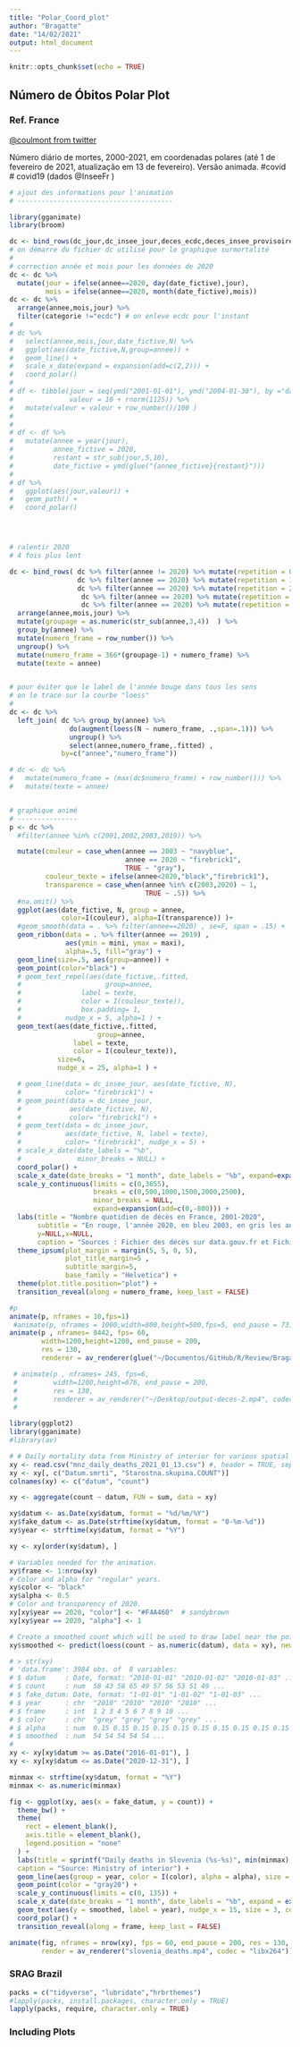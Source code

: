 ```yaml
---
title: "Polar_Coord_plot"
author: "Bragatte"
date: "14/02/2021"
output: html_document
---
```


```r
knitr::opts_chunk$set(echo = TRUE)
```

## Número de Óbitos Polar Plot

### Ref. France

[\@coulmont from twitter](https://twitter.com/coulmont/status/1360545213144592385){.uri}

Número diário de mortes, 2000-2021, em coordenadas polares (até 1 de fevereiro de 2021, atualização em 13 de fevereiro). Versão animada. \#covid \# covid19 (dados @InseeFr )

```r
# ajout des informations pour l'animation
# ---------------------------------------

library(gganimate)
library(broom)

dc <- bind_rows(dc_jour,dc_insee_jour,deces_ecdc,deces_insee_provisoires)
# on démarre du fichier dc utilisé pour le graphique surmortalité
#
# correction année et mois pour les données de 2020
dc <- dc %>%
  mutate(jour = ifelse(annee==2020, day(date_fictive),jour),
         mois = ifelse(annee==2020, month(date_fictive),mois))
dc <- dc %>%
  arrange(annee,mois,jour) %>%
  filter(categorie !="ecdc") # on enleve ecdc pour l'instant
# 
# dc %>% 
#   select(annee,mois,jour,date_fictive,N) %>% 
#   ggplot(aes(date_fictive,N,group=annee)) +
#   geom_line() +
#   scale_x_date(expand = expansion(add=c(2,2))) +
#   coord_polar()
# 
# df <- tibble(jour = seq(ymd("2001-01-01"), ymd("2004-01-30"), by ="day") ,
#              valeur = 10 + rnorm(1125)) %>%
#   mutate(valeur = valeur + row_number()/100 )
# 
# 
# df <- df %>%
#   mutate(annee = year(jour),
#          annee_fictive = 2020,
#          restant = str_sub(jour,5,10),
#          date_fictive = ymd(glue("{annee_fictive}{restant}")))
# 
# df %>%
#   ggplot(aes(jour,valeur)) +
#   geom_path() +
#   coord_polar() 




# ralentir 2020
# 4 fois plus lent

dc <- bind_rows( dc %>% filter(annee != 2020) %>% mutate(repetition = 0),
                 dc %>% filter(annee == 2020) %>% mutate(repetition = 1),
                 dc %>% filter(annee == 2020) %>% mutate(repetition = 2),
                  dc %>% filter(annee == 2020) %>% mutate(repetition = 3),
                  dc %>% filter(annee == 2020) %>% mutate(repetition = 4) ) %>%
  arrange(annee,mois,jour) %>%
  mutate(groupage = as.numeric(str_sub(annee,3,4))  ) %>%
  group_by(annee) %>%
  mutate(numero_frame = row_number()) %>%
  ungroup() %>%
  mutate(numero_frame = 366*(groupage-1) + numero_frame) %>%
  mutate(texte = annee)


# pour éviter que le label de l'année bouge dans tous les sens
# on le trace sur la courbe "loess"
# 
dc <- dc %>%
  left_join( dc %>% group_by(annee) %>% 
               do(augment(loess(N ~ numero_frame, .,span=.1))) %>% 
               ungroup() %>%
               select(annee,numero_frame,.fitted) ,
             by=c("annee","numero_frame"))

# dc <- dc %>%
#   mutate(numero_frame = (max(dc$numero_frame) + row_number())) %>%
#   mutate(texte = annee)


# graphique animé
# ---------------
p <- dc %>%
  #filter(annee %in% c(2001,2002,2003,2019)) %>% 

  mutate(couleur = case_when(annee == 2003 ~ "navyblue",
                             annee == 2020 ~ "firebrick1",
                             TRUE ~ "gray"),
         couleur_texte = ifelse(annee<2020,"black","firebrick1"),
         transparence = case_when(annee %in% c(2003,2020) ~ 1,
                                  TRUE ~ .5)) %>%
  #na.omit() %>%
  ggplot(aes(date_fictive, N, group = annee, 
             color=I(couleur), alpha=I(transparence)) )+
  #geom_smooth(data = . %>% filter(annee==2020) , se=F, span = .15) +
  geom_ribbon(data = . %>% filter(annee == 2019) ,
              aes(ymin = mini, ymax = maxi), 
              alpha=.5, fill="gray") +
  geom_line(size=.5, aes(group=annee)) +
  geom_point(color="black") +
  # geom_text_repel(aes(date_fictive,.fitted,
  #                     group=annee,
  #               label = texte, 
  #               color = I(couleur_texte)), 
  #               box.padding= 1,
  #           nudge_x = 5, alpha=1 ) +
  geom_text(aes(date_fictive,.fitted,
                      group=annee,
                label = texte,
                color = I(couleur_texte)),
            size=6,
            nudge_x = 25, alpha=1 ) +

  # geom_line(data = dc_insee_jour, aes(date_fictive, N),
  #           color= "firebrick1") + 
  # geom_point(data = dc_insee_jour, 
  #            aes(date_fictive, N),
  #            color= "firebrick1") +
  # geom_text(data = dc_insee_jour,
  #           aes(date_fictive, N, label = texte),
  #           color= "firebrick1", nudge_x = 5) +
  # scale_x_date(date_labels = "%b",
  #              minor_breaks = NULL) +
  coord_polar() +
  scale_x_date(date_breaks = "1 month", date_labels = "%b", expand=expansion(add=c(0,-26))) +
  scale_y_continuous(limits = c(0,3655),
                     breaks = c(0,500,1000,1500,2000,2500),
                     minor_breaks = NULL,
                     expand=expansion(add=c(0,-800))) +
  labs(title = "Nombre quotidien de décès en France, 2001-2020",
       subtitle = "En rouge, l'année 2020, en bleu 2003, en gris les années 2001 à 2019.",
       y=NULL,x=NULL,
       caption = "Sources : Fichier des décès sur data.gouv.fr et Fichier des décès sur insee.fr | Graphique : B. Coulmont") +
  theme_ipsum(plot_margin = margin(5, 5, 0, 5), 
              plot_title_margin=5 , 
              subtitle_margin=5,
              base_family = "Helvetica") +
  theme(plot.title.position="plot") +
  transition_reveal(along = numero_frame, keep_last = FALSE)

#p
animate(p, nframes = 10,fps=1)
 #animate(p, nframes = 1000,width=800,height=500,fps=5, end_pause = 73)
animate(p , nframes= 8442, fps= 60,
        width=1200,height=1200, end_pause = 200,
        res = 130,
        renderer = av_renderer(glue("~/Documentos/GitHub/R/Review/BragatteR/output-deces-{today()}.mp4"), codec = "libx264"))

 # animate(p , nframes= 245, fps=6,
 #         width=1200,height=676, end_pause = 200,
 #         res = 130,
 #         renderer = av_renderer("~/Desktop/output-deces-2.mp4", codec = "libx264"))
 # 
```

```r
library(ggplot2)
library(gganimate)
#library(av)

# # Daily mortality data from Ministry of interior for various spatial units and age groups.
xy <- read.csv("mnz_daily_deaths_2021_01_13.csv") #, header = TRUE, sep = ",")
xy <- xy[, c("Datum.smrti", "Starostna.skupina.COUNT")]
colnames(xy) <- c("datum", "count")

xy <- aggregate(count ~ datum, FUN = sum, data = xy)

xy$datum <- as.Date(xy$datum, format = "%d/%m/%Y")
xy$fake_datum <- as.Date(strftime(xy$datum, format = "0-%m-%d"))
xy$year <- strftime(xy$datum, format = "%Y")

xy <- xy[order(xy$datum), ]

# Variables needed for the animation.
xy$frame <- 1:nrow(xy)
# Color and alpha for "regular" years.
xy$color <- "black"
xy$alpha <- 0.5
# Color and transparency of 2020.
xy[xy$year == 2020, "color"] <- "#F4A460"  # sandybrown
xy[xy$year == 2020, "alpha"] <- 1

# Create a smoothed count which will be used to draw label near the point.
xy$smoothed <- predict(loess(count ~ as.numeric(datum), data = xy), newdata = xy[, c("datum")])

# > str(xy)
# 'data.frame':	3984 obs. of  8 variables:
# $ datum     : Date, format: "2010-01-01" "2010-01-02" "2010-01-03" ...
# $ count     : num  58 43 58 65 49 57 56 53 51 49 ...
# $ fake_datum: Date, format: "1-01-01" "1-01-02" "1-01-03" ...
# $ year      : chr  "2010" "2010" "2010" "2010" ...
# $ frame     : int  1 2 3 4 5 6 7 8 9 10 ...
# $ color     : chr  "grey" "grey" "grey" "grey" ...
# $ alpha     : num  0.15 0.15 0.15 0.15 0.15 0.15 0.15 0.15 0.15 0.15 ...
# $ smoothed  : num  54 54 54 54 54 ...
# 
xy <- xy[xy$datum >= as.Date("2016-01-01"), ]
xy <- xy[xy$datum <= as.Date("2020-12-31"), ]

minmax <- strftime(xy$datum, format = "%Y")
minmax <- as.numeric(minmax)

fig <- ggplot(xy, aes(x = fake_datum, y = count)) +
  theme_bw() +
  theme(
    rect = element_blank(),
    axis.title = element_blank(),
    legend.position = "none"
  ) +
  labs(title = sprintf("Daily deaths in Slovenia (%s-%s)", min(minmax), max(minmax)),
  caption = "Source: Ministry of interior") +
  geom_line(aes(group = year, color = I(color), alpha = alpha), size = 0.25) +
  geom_point(color = "gray20") +
  scale_y_continuous(limits = c(0, 135)) +
  scale_x_date(date_breaks = "1 month", date_labels = "%b", expand = expansion(add = c(0, -15))) +
  geom_text(aes(y = smoothed, label = year), nudge_x = 15, size = 3, color = "gray20") +
  coord_polar() +
  transition_reveal(along = frame, keep_last = FALSE)

animate(fig, nframes = nrow(xy), fps = 60, end_pause = 200, res = 130,
        render = av_renderer("slovenia_deaths.mp4", codec = "libx264"))
```

### SRAG Brazil

```r
packs = c("tidyverse", "lubridate","hrbrthemes")
#lapply(packs, install.packages, character.only = TRUE)
lapply(packs, require, character.only = TRUE)

```

### Including Plots

```r

```

